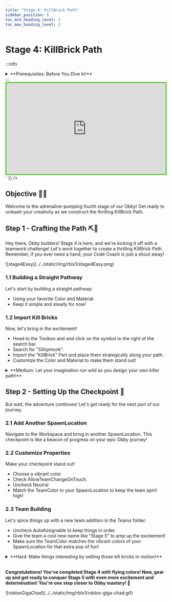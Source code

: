 ```yaml
---
title: "Stage 4: KillBrick Path"
sidebar_position: 6
toc_min_heading_level: 2
toc_max_heading_level: 3
---
```



# Stage 4: KillBrick Path

:::info
<details style={{border:'none'}}>
    <summary>**Prerequisites: Before You Dive In!**</summary>

    Before you dive into the excitement of Stage 4 and conquer the challenging Killbrick Path, make sure you've conquered these thrilling adventures:

    **1. Intro**

    You've embarked on this coding journey with eagerness and excitement, now get ready to take it up a notch!
    
    **2. Setup**

    You've laid the groundwork for your Obby adventure, ensuring everything is ready for your creative genius to shine.

    **3. Stage 1: Ascending Walls**

    You've scaled heights and overcome obstacles, mastering the basics of obstacle creation. Now, let's push those boundaries even further!

    **4. Stage 2: Sphere Stairs**

    You've navigated through spheres and conquered stairs, showcasing your building skills. Get ready to elevate your game even more!

    **5. Stage 3: Plank Walkway**

    You've walked the plank with finesse, creating a path of adventure. Now, let's gear up for the next challenge and keep the excitement going!

    **You're all set and pumped up to tackle Stage 4 like a true Obby champion! 🚀**
</details>
:::

<br  />

<div dangerouslySetInnerHTML={{
  __html: `
    <div style="padding:56.25% 0 0 0;position:relative;border:3px solid #47c621;">
      <iframe src="https://player.vimeo.com/video/952980037?h=76a6aae274" frameborder="0" allow="autoplay; fullscreen; picture-in-picture; clipboard-write" style="position:absolute;top:0;left:0;width:100%;height:100%;" title="Roblox Part 1 - Stage 1"></iframe>
    </div>
    <script src="https://player.vimeo.com/api/player.js"></script>
  `
}} />

## Objective 🧐🗿

Welcome to the adrenaline-pumping fourth stage of our Obby! Get ready to unleash your creativity as we construct the thrilling KillBrick Path.

## Step 1 - Crafting the Path ⛏️👣

Hey there, Obby builders! Stage 4 is here, and we're kicking it off with a teamwork challenge! Let's work together to create a thrilling KillBrick Path. Remember, if you ever need a hand, your Code Coach is just a shout away!

<div className='image-wrapper'>
    ![stage4Easy](../../static/img/rblx1/stage4Easy.png)
</div>

### 1.1 Building a Straight Pathway

Let's start by building a straight pathway:
- Using your favorite Color and Material.
- Keep it simple and steady for now!

### 1.2 Import Kill Bricks

Now, let's bring in the excitement! 
- Head to the Toolbox and and click on the symbol to the right of the search bar.
- Search for "55hpmonk". 
- Import the "KillBrick" Part and place them strategically along your path.
- Customize the Color and Material to make them stand out!

<details>
    <summary>**Medium: Let your imagination run wild as you design your own killer path!**</summary>

    <div className='image-wrapper'>
        ![stage4Medium](../../static/img/rblx1/stage4Medium.png)
    </div>

    <br  />
    
    **1.1 Create a Pathway**

    Let your imagination run wild as you design a pathway full of twists and turns! Use your favorite colors and materials to make it uniquely yours.

    **1.2 Import Kill bricks**

    Now, let's add some excitement! 
    - Head to the Toolbox and and click on the symbol to the right of the search bar.
    - Search for "55hpmonk". 
    - Import the "KillBrick" Part and place them strategically along your path.
    - Customize the Color and Material to make them stand out!
</details>

## Step 2 - Setting Up the Checkpoint 🚩

But wait, the adventure continues! Let's get ready for the next part of our journey.

### 2.1 Add Another SpawnLocation

Navigate to the Workspace and bring in another SpawnLocation. This checkpoint is like a beacon of progress on your epic Obby journey!

### 2.2 Customize Properties

Make your checkpoint stand out!
- Choose a vibrant color.
- Check AllowTeamChangeOnTouch.
- Uncheck Neutral
- Match the TeamColor to your SpawnLocation to keep the team spirit high!

### 2.3 Team Building

Let's spice things up with a new team addition in the Teams folder:
- Uncheck AutoAssignable to keep things in order.
- Give the team a cool new name like "Stage 5" to amp up the excitement!
- Make sure the TeamColor matches the vibrant colors of your SpawnLocation for that extra pop of fun!

<details>
    <summary>**Hard: Make things interesting by setting those kill bricks in motion!**</summary>

    **If you want more of a challenge by recreating the video yourself, follow these steps:**

    Hey fearless adventurers! Stage 4 just got a whole lot trickier, but I know you're up for the challenge! Get ready to add an extra twist to the KillBrick Path by setting those bricks in motion. Remember, your Code Coach is here to help, but if you tackle this challenge solo, you'll earn some serious bonus points!

    <div dangerouslySetInnerHTML={{
    __html: `
        <div style="padding:56.25% 0 0 0;position:relative;border:3px solid #47c621;">
        <iframe src="https://player.vimeo.com/video/952505927?h=33ab8efa5a" frameborder="0" allow="autoplay; fullscreen; picture-in-picture; clipboard-write" style="position:absolute;top:0;left:0;width:100%;height:100%;" title="Roblox Part 1 - Stage 4"></iframe>
        </div>
        <script src="https://player.vimeo.com/api/player.js"></script>
    `
    }} />

    **Description** 

    We are going to create a script that makes a brick in Roblox grow and shrink continuously. Additionally, when a player touches the brick, it will cause the player's character to lose all health. Here's what we want to accomplish: 

    **Step 1 - Start with a Brick:**
    
    We have a brick that starts at a certain height. 

    **Step 2 - Grow and Shrink:**
    
    The brick will grow taller until it reaches a maximum height, then shrink back to its original height, and keep repeating this process. 

    **Step 3 - Player Touch Detection:**
    
    If a player touches the brick, their character will lose all health. 

    By doing this, the brick will keep growing and shrinking, and it will affect players when they touch it. 

    <br  />

    **Instructions and Code Logic**
    
    **Step 1 - Set Up the Starting Variables:**

    - Create a variable for the brick by setting it to the `Parent` of the script. 

    - Create a variable to remember the original height of the brick. 

    - Create a variable for the maximum height the brick can grow to (`maxHeight`). 

    - Create a variable for how fast the brick will grow and shrink (`speed`). 

    - Create a true/false variable (`isAscending`) to know if the brick is growing, starting with `true`. 

    **Step 2 - Create a Function:**

    - Define a function named `PlayerTouched` that takes a part (`Part`) as an argument. 

    - Inside the function, check if the part's parent is a player's character. 

    - If it is, set the player's character's health to 0. 

    **Step 3 - Connect the Function:** 

    - Connect the `PlayerTouched` function to the brick's `Touched` event. 

    **Step 4 - Make an Infinite Loop:**

    - Create a loop that runs forever using `while true do`. 

    **Step 5 - Grow the Brick:**

    - Inside the loop, check if `isAscending` is `true`. 

    - If it is, create another loop to make the brick grow taller until it reaches `maxHeight`. 

    **Step 6 - Shrink the Brick:** 

    - If `isAscending` is `false`, create another loop to make the brick shrink back to its original height. 

    **Step 7 - Pause the Loop:**

    - Use the `wait` function to pause the loop for a short time during each step of growing and shrinking. 

    **Step 8 - Change Direction**

    - After the brick has grown to `maxHeight`, set `isAscending` to `false` to start shrinking. 

    - After the brick has shrunk to its original height, set `isAscending` to `true` to start growing again. 

    <br  />

   **Putting It All Together**

    - Start by setting up your brick and other variables. 

    - Define a function named `PlayerTouched` to handle when a player touches the brick. 

    - Connect the `PlayerTouched` function to the brick's `Touched` event. 

    - Create an infinite loop using `while true do`. 

    - Inside the loop, make the brick grow if `isAscending` is `true`. 

    - If `isAscending` is `false`, make the brick shrink. 

    - Use the `wait` function to pause the loop during each step. 

    - Change the direction of growth when the brick reaches the maximum or original height. 

    {/* <br  />

    **Extra Points Challenge:**

    Feeling ready for a challenge? Copy your completed script and apply it to the remaining kill bricks. Can you conquer this stage solo, without any help from your Code Coach? It's time to test your skills and aim for that flawless execution!

    But remember, even the mightiest heroes seek support from time to time. If you need guidance, don't hesitate to ask your Code Coach for assistance. However, if you manage to conquer this challenge independently, you'll earn some serious coding bragging rights!

    So, gear up, brave coders, and prepare to conquer the moving kill bricks of **Stage 4 - Hard**! Your coding journey is about to begin! 🚀💻 */}
</details>

<br  />

**Congratulations! You've completed Stage 4 with flying colors! Now, gear up and get ready to conquer Stage 5 with even more excitement and determination! You're one step closer to Obby mastery! 🌟**

<div style={{
    margin: '0 auto',
    width: '70%',
    height: 'auto',
}}>
    ![robloxGigaChad](../../static/img/rblx1/roblox-giga-chad.gif)
</div>

<div align='center'>
    <ReactAudioPlayer
        src={audioFile}
        controls
    />
</div>